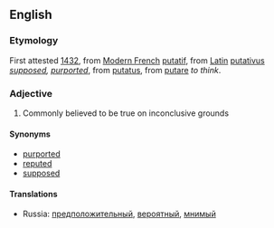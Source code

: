 ==English==
===Etymology===
First attested [[w:1432|1432]], from [[Modern French]] [[putatif]], from [[Latin]] [[putativus]] ''[[suppose]]d, [[purport]]ed'', from [[putatus]], from [[putare]] ''to think''. 
===Adjective===
#Commonly believed to be true on inconclusive grounds
====Synonyms====
*[[purported]]
*[[reputed]]
*[[supposed]]
====Translations====
*Russia: [[предположительный]], [[вероятный]], [[мнимый]]